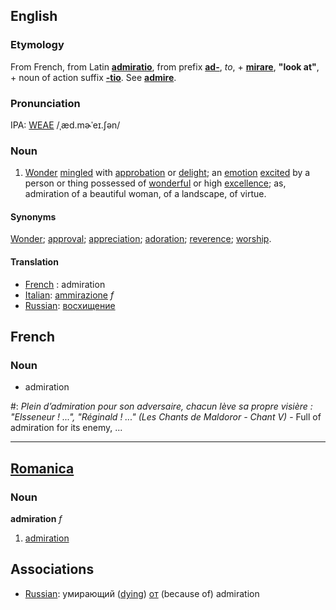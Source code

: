 ==English==
===Etymology===
From French, from Latin '''[[admiratio]]''', from prefix '''[[ad-]]''', ''to'', + '''[[mirare]]''', '''"look at"''', + noun of action suffix '''[[-tio]]'''.
See '''[[admire]]'''.

===Pronunciation===
IPA: [[WEAE]] /ˌæd.mɚˈeɪ.ʃən/

===Noun===
#[[Wonder]] [[mingle]]d with [[approbation]] or [[delight]]; an [[emotion]] [[excited]] by a person or thing possessed of [[wonderful]] or high [[excellence]]; as, admiration of a beautiful woman, of a landscape, of virtue.

====Synonyms====
[[Wonder]]; [[approval]]; [[appreciation]]; [[adoration]]; [[reverence]]; [[worship]].

====Translation====
*[[French]] : admiration
*[[Italian]]: [[ammirazione]] ''f''
*[[Russian]]: [[восхищение]]

==French==
===Noun===
* admiration
#: ''Plein d’admiration pour son adversaire, chacun lève sa propre visière : "Elsseneur ! ...", "Réginald ! ..." (Les Chants de Maldoror - Chant V) '' - Full of admiration for its enemy,  ...
----

==[[Romanica]]==
===Noun===
<b>admiration</b> ''f''
#[[admiration]]

==Associations==
*[[Russian]]: умирающий ([[dying]]) [[от]] (because of) admiration